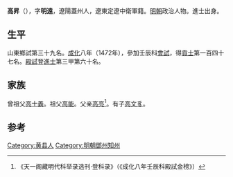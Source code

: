 {{明清人物信息框
| 姓名 = 高昇
| 原名 =
| 圖片名稱= 
| 圖片大小 =
| 圖片說明 = 
| 最高職務 =
| 國家 = 大明 
| 爵位 =
| 籍貫 = 山東黃縣
| 族裔 = 
| 旗籍 = 
| 字號 = 字明遠
| 諡號 =
| 出生日期 = 生年不详
| 出生地點 =
| 逝世日期 = 卒年不详
| 逝世地點 =
| 墓葬 =
| 配偶 = 
| 親屬 = （子）[[高文豸|高文豸]]
| 出身 =
* 成化八年壬辰科同進士出身
| 經歷 =
| 著作 =  
}}
'''高昇'''（{{bd|1433年||？}}），字'''明遠'''，遼陽蓋州人，遼東定遼中衛軍籍。[[明朝|明朝]]政治人物。進士出身。

==生平==
山東鄉試第三十九名。[[成化|成化]]八年（1472年），參加壬辰科[[會試|會試]]，得[[貢士|貢士]]第一百四十七名。[[殿試|殿試]]登[[進士|進士]]第三甲第六十名。

==家族==
曾祖父[[高士義|高士義]]。祖父[[高能|高能]]。父亲[[高亮|高亮]]<ref>《天一阁藏明代科举录选刊·登科录》（《成化八年壬辰科殿試金榜》）</ref>。有子[[高文豸|高文豸]]。

==参考==
{{reflist}}

{{start box}}
{{s-off}}
{{s-before|[[鄧鼎|鄧鼎]]}}
{{s-title|明朝鄧州知州|1492年－1502年}}
{{s-after|[[吳大有|吳大有]]}}
{{end box}}

{{明朝人物小作品}}
{{成化八年壬辰科殿試金榜}}
{{DEFAULTSORT:Gao高}}

[[Category:黄县人|Category:黄县人]]
[[Category:明朝鄧州知州|Category:明朝鄧州知州]]